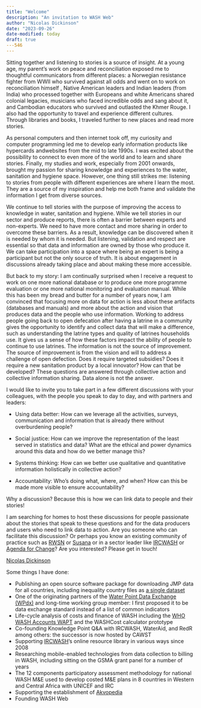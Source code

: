 ```yaml
---
title: "Welcome"
description: "An invitation to WASH Web"
author: "Nicolas Dickinson"
date: "2023-09-26"
date-modified: today
draft: true
---546    
---
```


Sitting together and listening to stories is a source of insight. At a young age, my parent's work on peace and reconciliation exposed me to thoughtful communicators from different places: a Norwegian resistance fighter from WWII who survived against all odds and went on to work on reconciliation himself , Native American leaders and Indian leaders (from India) who processed together with Europeans and white Americans shared colonial legacies, musicians who faced incredible odds and sang about it, and Cambodian educators who survived and outlasted the Khmer Rouge. I also had the opportunity to travel and experience different cultures. Through libraries and books, I traveled further to new places and read more stories.

As personal computers and then internet took off, my curiosity and computer programming led me to develop early information products like hypercards andwebsites from the mid to late 1990s. I was excited about the possibility to connect to even more of the world and to learn and share stories. Finally, my studies and work, especially from 2001 onwards, brought my passion for sharing knowledge and experiences to the water, sanitation and hygiene space. However, one thing still strikes me: listening to stories from people with different experiences are where I learn the most. They are a source of my inspiration and help me both frame and validate the information I get from diverse sources.

We continue to tell stories with the purpose of improving the access to knowledge in water, sanitation and hygiene. While we tell stories in our sector and produce reports, there is often a barrier between experts and non-experts. We need to have more contact and more sharing in order to overcome these barriers. As a result, knowledge can be discovered when it is needed by whom it is needed. But listening, validation and respect are essential so that data and information are owned by those who produce it. We can take participation into a space where being an expert is being a participant but not the only source of truth. It is about engagement in discussions already taking place and about making these more accessible.

But back to my story: I am continually surprised when I receive a request to work on one more national database or to produce one more programme evaluation or one more national monitoring and evaluation manual. While this has been my bread and butter for a number of years now, I am convinced that focusing more on data for action is less about these artifacts (databases and manuals) and more about the action and vision that produces data and the people who use information. Working to address people going back to open defecation after having a latrine in a community gives the opportunity to identify and collect data that will make a difference, such as understanding the latrine types and quality of latrines households use. It gives us a sense of how these factors impact the ability of people to continue to use latrines. The information is not the source of improvement. The source of improvement is from the vision and will to address a challenge of open defection. Does it require targeted subsidies? Does it require a new sanitation product by a local innovator? How can that be developed? These questions are answered through collective action and collective information sharing. Data alone is not the answer.

I would like to invite you to take part in a few different discussions with your colleagues, with the people you speak to day to day, and with partners and leaders:

-   Using data better: How can we leverage all the activities, surveys, communication and information that is already there without overburdening people?

-   Social justice: How can we improve the representation of the least served in statistics and data? What are the ethical and power dynamics around this data and how do we better manage this?

-   Systems thinking: How can we better use qualitative and quantitative information holistically in collective action?

-   Accountability: Who's doing what, where, and when? How can this be made more visible to ensure accountability?

Why a discussion? Because this is how we can link data to people and their stories!

I am searching for homes to host these discussions for people passionate about the stories that speak to these questions and for the data producers and users who need to link data to action. Are you someone who can facilitate this discussion? Or perhaps you know an existing community of practice such as [RWSN](https://www.rural-water-supply.net/en/) or [Susana](https://www.susana.org/en/) or in a sector leader like [IRCWASH](https://www.ircwash.org/) or [Agenda for Change](https://washagendaforchange.org/)? Are you interested? Please get in touch!

[Nicolas Dickinson](https://www.linkedin.com/in/nicolasdickinson/)

Some things I have done:

-   Publishing an open source software package for downloading JMP data for all countries, including inequality country files as [a single dataset](https://github.com/WASHNote/jmpwashdata)
-   One of the originating partners of the [Water Point Data Exchange (WPdx)](https://www.waterpointdata.org/) and long-time working group member: I first proposed it to be data exchange standard instead of a list of common indicators
-   Life-cycle analysis of costs and finance of WASH including the [WHO WASH Accounts WAPT](https://www.who.int/teams/environment-climate-change-and-health/water-sanitation-and-health/monitoring-and-evidence/wash-systems-monitoring/un-water-global-analysis-and-assessment-of-sanitation-and-drinking-water/wash-accounts) and the WASHCost calculator prototype
-   Co-founding Knowledge Point Q&A with IRCWASH, WaterAid, and RedR among others: the successor is now hosted by CAWST
-   Supporting [IRCWASH](https://www.ircwash.org/)'s online resource library in various ways since 2008
-   Researching mobile-enabled technologies from data collection to billing in WASH, including sitting on the GSMA grant panel for a number of years
-   The 12 components participatory assessment methodology for national WASH M&E used to develop costed M&E plans in 8 countries in Western and Central Africa with UNICEF and IRC
-   Supporting the establishment of [Akvopedia](https://akvopedia.org/wiki/Main_Page)
-   Founding WASH Web
